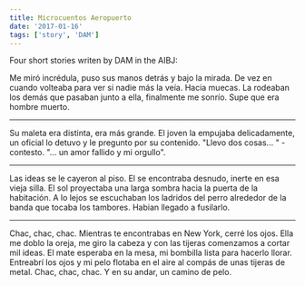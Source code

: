 ```yaml
---
title: Microcuentos Aeropuerto
date: '2017-01-16'
tags: ['story', 'DAM']
---
```


Four short stories writen by DAM in the AIBJ:

Me miró incrédula, puso sus manos detrás y bajo la mirada. De vez en cuando volteaba para ver si nadie más la veía. Hacia muecas. La rodeaban los demás que pasaban junto a ella, finalmente me sonrío. Supe que era hombre muerto.

***

Su maleta era distinta, era más grande. El joven la empujaba delicadamente, un oficial lo detuvo y le pregunto por su contenido. "Llevo dos cosas... " - contesto. "... un amor fallido y mi orgullo".

***

Las ideas se le cayeron al piso. El se encontraba desnudo, inerte en esa vieja silla. El sol proyectaba una larga sombra hacia la puerta de la habitación. A lo lejos se escuchaban los ladridos del perro alrededor de la banda que tocaba los tambores. Habian llegado a fusilarlo.

***

Chac, chac, chac. Mientras te encontrabas en New York, cerré los ojos. Ella me doblo la oreja, me giro la cabeza y con las tijeras comenzamos a cortar mil ideas. El mate esperaba en la mesa, mi bombilla lista para hacerlo llorar. Entreabrí los ojos y mi pelo flotaba en el aire al compás de unas tijeras de metal. Chac, chac, chac. Y en su andar, un camino de pelo.